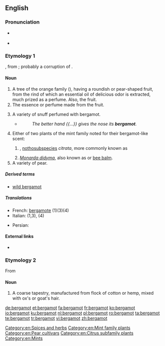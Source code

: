 ==English==

===Pronunciation===
* {{a|US}} {{IPA|/ˈbɝɡəˌmɑt/|lang=en}}
* {{a|RP}} {{IPA|/ˈbɜːɡəˌmɒt/|lang=en}}

===Etymology 1===
{{etyl|fr|en}} {{term|bergamote|lang=fr}}, from {{etyl|it|en}} {{term|bergamotta|lang=it}}; probably a corruption of {{etyl|tr|en}} {{term|bey armudu||a lord's pear|lang=tr}}.

====Noun====
{{en-noun|~}}

# A tree of the orange family ({{taxlink|Citrus bergamia|species|noshow=1}}), having a roundish or pear-shaped fruit, from the rind of which an essential oil of delicious odor is extracted, much prized as a perfume. Also, the fruit.
# The essence or perfume made from the fruit.
#: {{rfquotek|Johnson}}
# A variety of snuff perfumed with bergamot.
#* {{rfdate|and other bibliographic particulars}} {{w|William Cowper}}
#*: ''The better hand {{...}} gives the nose its '''bergamot'''.''
# Either of two plants of the mint family noted for their bergamot-like scent:
## {{taxlink|Mentha × piperita|species|noshow=1}}, [[nothosubspecies]] ''citrata'', more commonly known as {{vern|bergamot mint|pedia=1}}
## ''[[Monarda didyma]]'', also known as {{vern|American bergamot|pedia=1}} or [[bee balm]].
# A variety of pear.
#: {{rfquotek|Johnson}}

=====Derived terms=====
* [[wild bergamot]]

=====Translations=====
{{checktrans-top}}
* French: [[bergamote]] (1)(3)(4)
* Italian: {{t|it|bergamotto|m}} (1,3), {{t|it|bergamotta|f}} (4)
{{trans-mid}}
* Persian: {{t+|fa|ترنج|tr=toranj}}
{{trans-bottom}}
[[Category:en:Spices and herbs]]
[[Category:en:Mint family plants]]

====External links====
* {{projectlink|Americana|Bergamot}}

===Etymology 2===
From {{term|Bergamo|lang=it}}

====Noun====
{{en-noun|-|s}}

# A coarse tapestry, manufactured from flock of cotton or hemp, mixed with ox's or goat's hair.

[[Category:en:Pear cultivars]]
[[Category:en:Citrus subfamily plants]]
[[Category:en:Mints]]

[[de:bergamot]]
[[et:bergamot]]
[[fa:bergamot]]
[[fr:bergamot]]
[[ko:bergamot]]
[[io:bergamot]]
[[ku:bergamot]]
[[nl:bergamot]]
[[pl:bergamot]]
[[ro:bergamot]]
[[ta:bergamot]]
[[te:bergamot]]
[[tr:bergamot]]
[[vi:bergamot]]
[[zh:bergamot]]